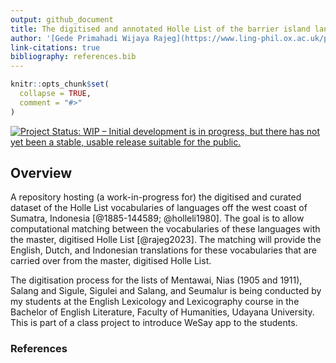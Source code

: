 ```yaml
---
output: github_document
title: The digitised and annotated Holle List of the barrier island languages, off the west coast of Sumatra, Indonesia
author: '[Gede Primahadi Wijaya Rajeg](https://www.ling-phil.ox.ac.uk/people/gede-rajeg) <a itemprop="sameAs" content="https://orcid.org/0000-0002-2047-8621" href="https://orcid.org/0000-0002-2047-8621" target="orcid.widget" rel="noopener noreferrer" style="vertical-align:top;"><img src="https://orcid.org/sites/default/files/images/orcid_16x16.png" style="width:1em;margin-right:.5em;" alt="ORCID iD icon"></a></br>University of Oxford, UK and Universitas Udayana, Indonesia'
link-citations: true
bibliography: references.bib
---
```


<!-- README.md is generated from README.Rmd. Please edit that file -->

```r
knitr::opts_chunk$set(
  collapse = TRUE,
  comment = "#>"
)
```

<!-- badges: start -->

[![Project Status: WIP – Initial development is in progress, but there has not yet been a stable, usable release suitable for the public.](https://www.repostatus.org/badges/latest/wip.svg)](https://www.repostatus.org/#wip)

<!-- badges: end -->

## Overview

A repository hosting (a work-in-progress for) the digitised and curated dataset of the Holle List vocabularies of languages off the west coast of Sumatra, Indonesia [@1885-144589; @holleli1980]. The goal is to allow computational matching between the vocabularies of these languages with the master, digitised Holle List [@rajeg2023]. The matching will provide the English, Dutch, and Indonesian translations for these vocabularies that are carried over from the master, digitised Holle List.

The digitisation process for the lists of Mentawai, Nias (1905 and 1911), Salang and Sigule, Sigulei and Salang, and Seumalur is being conducted by my students at the English Lexicology and Lexicography course in the Bachelor of English Literature, Faculty of Humanities, Udayana University. This is part of a class project to introduce WeSay app to the students.

### References
